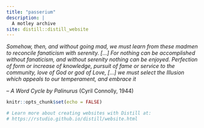 ```yaml
---
title: "passerium"
description: |
  A motley archive
site: distill::distill_website
---
```


*Somehow, then, and without going mad, we must learn from these madmen to reconcile fanaticism with serenity. [...] For nothing can be accomplished without fanaticism, and without serenity nothing can be enjoyed. Perfection of form or increase of knowledge, pursuit of fame or service to the community, love of God or god of Love, [...] we must select the Illusion which appeals to our temperament, and embrace it*  
  
-- *A Word Cycle by Palinurus* (Cyril Connolly, 1944)



```r
knitr::opts_chunk$set(echo = FALSE)

# Learn more about creating websites with Distill at:
# https://rstudio.github.io/distill/website.html

```

